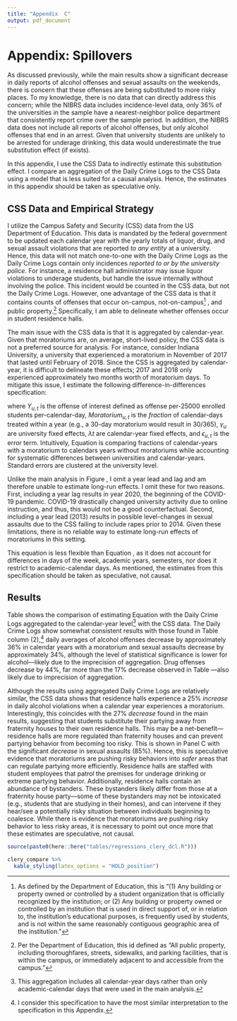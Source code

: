 ```yaml
---
title: "Appendix  C"
output: pdf_document
---
```



# Appendix: Spillovers \label{section:spillovers}

As discussed previously, while the main results show a significant decrease in daily reports of alcohol offenses and sexual assaults on the weekends, there is concern that these offenses are being substituted to more risky places. To my knowledge, there is no data that can directly address this concern; while the NIBRS data includes incidence-level data, only 36% of the universities in the sample have a nearest-neighbor police department that consistently report crime over the sample period. In addition, the NIBRS data does not include all reports of alcohol offenses, but only alcohol offenses that end in an arrest. Given that university students are unlikely to be arrested for underage drinking, this data would underestimate the true substitution effect (if exists). 

In this appendix, I use the CSS Data to indirectly estimate this substitution effect. I compare an aggregation of the Daily Crime Logs to the CSS Data using a model that is less suited for a causal analysis. Hence, the estimates in this appendix should be taken as speculative only. 

## CSS Data and Empirical Strategy

I utilize the Campus Safety and Security (CSS) data from the US Department of Education. This data is mandated by the federal government to be updated each calendar year with the yearly totals of liquor, drug, and sexual assault violations that are reported *to any entity* at a university. Hence, this data will not match one-to-one with the Daily Crime Logs as the Daily Crime Logs contain only incidences *reported to or by the university police*. For instance, a residence hall administrator may issue liquor violations to underage students, but handle the issue internally without involving the police. This incident would be counted in the CSS data, but not the Daily Crime Logs. However, one advantage of the CSS data is that it contains counts of offenses that occur on-campus, not-on-campus^[As defined by the Department of Education, this is "(1) Any building or property owned or controlled by a student organization that is officially recognized by the institution; or (2) Any building or property owned or controlled by an institution that is used in direct support of, or in relation to, the institution's educational purposes, is frequently used by students, and is not within the same reasonably contiguous geographic area of the institution."] , and public property.^[Per the Department of Education, this id defined as "All public property, including thoroughfares, streets, sidewalks, and parking facilities, that is within the campus, or immediately adjacent to and accessible from the campus."] Specifically, I am able to delineate whether offenses occur in student residence halls.  

The main issue with the CSS data is that it is aggregated by calendar-year. Given that moratoriums are, on average, short-lived policy, the CSS data is not a preferred source for analysis. For instance, consider Indiana University, a university that experienced a moratorium in November of 2017 that lasted until February of 2018. Since the CSS is aggregated by calendar-year, it is difficult to delineate these effects; 2017 and 2018 only experienced approximately two months worth of moratorium days. To mitigate this issue, I estimate the following difference-in-differences specification:

\begin{equation} \label{equation:appendix}
Y_{u,t} = \beta Moratorium_{u,t}  + \gamma_{u} + \lambda{t} + \epsilon_{u,t}
\end{equation}

where $Y_{u,t}$ is the offense of interest defined as offense per-25000 enrolled students per-calendar-day, $Moratorium_{u,t}$ is the *fraction* of calendar-days treated within a year (e.g., a 30-day moratorium would result in 30/365), $\gamma_u$ are university fixed effects, $\lambda{t}$ are calendar-year fixed effects, and $\epsilon_{u,t}$ is the error term. Intuitively, Equation \ref{equation:appendix} is comparing fractions of calendar-years with a moratorium to calendars years without moratoriums while accounting for systematic differences between universities and calendar-years. Standard errors are clustered at the university level. 

Unlike the main analysis in Figure \ref{week_before_after}, I omit a year lead and lag and am therefore unable to estimate long-run effects. I omit these for two reasons. First, including a year lag results in year 2020, the beginning of the COVID-19 pandemic. COVID-19 drastically changed university activity due to online instruction, and thus, this would not be a good counterfactual. Second, including a year lead (2013) results in possible level-changes in sexual assaults due to the CSS failing to include rapes prior to 2014. Given these limitations, there is no reliable way to estimate long-run effects of moratoriums in this setting.

This equation is less flexible than Equation \ref{main_model}, as it does not account for differences in days of the week, academic years, semesters, nor does it restrict to academic-calendar days. As mentioned, the estimates from this specification should be taken as speculative, not causal. 

## Results

Table \ref{clery_compare} shows the comparison of estimating Equation \ref{equation:appendix} with the Daily Crime Logs aggregated to the calendar-year level^[This aggregation includes all calendar-year days rather than only academic-calendar days that were used in the main analysis.] with the CSS data. The Daily Crime Logs show somewhat consistent results with those found in Table \ref{main_table} column (2),^[I consider this specification to have the most similar interpretation to the specification in this Appendix.] daily averages of alcohol offenses decrease by approximately 36% in calendar years with a moratorium and sexual assaults decrease by approximately 34%, although the level of statistical significance is lower for alcohol—likely due to the imprecision of aggregation. Drug offenses decrease by 44%, far more than the 17% decrease observed in Table \ref{main_table}—also likely due to imprecision of aggregation. 

Although the results using aggregated Daily Crime Logs are relatively similar, the CSS data shows that residence halls experience a 25% *increase* in daily alcohol violations when a calendar year experiences a moratorium. Interestingly, this coincides with the 27% *decrease* found in the main results, suggesting that students substitute their partying away from fraternity houses to their own residence halls. This may be a net-benefit—residence halls are more regulated than fraternity houses and can prevent partying behavior from becoming too risky. This is shown in Panel C with the significant *decrease* in sexual assaults (85%). Hence, this is speculative evidence that moratoriums are pushing risky behaviors into *safer* areas that can regulate partying more efficiently. Residence halls are staffed with student employees that patrol the premises for underage drinking or extreme partying behavior. Additionally, residence halls contain an abundance of bystanders. These bystanders likely differ from those at a fraternity house party—some of these bystanders may not be intoxicated (e.g., students that are studying in their homes), and can intervene if they hear/see a potentially risky situation between individuals beginning to coalesce. While there is evidence that moratoriums are pushing risky behavior to less risky areas, it is necessary to point out once more that these estimates are speculative, not causal.

```r
source(paste0(here::here("tables/regressions_clery_dcl.R")))
```

```r
clery_compare %>% 
  kable_styling(latex_options = "HOLD_position")
```

